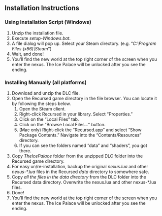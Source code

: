 ## Installation Instructions
### Using Installation Script (Windows)
1. Unzip the installation file.
2. Execute _setup-Windows.bat_.
3. A file dialog will pop up. Select your Steam directory.
    (e.g. “_C:&#8203;\\Program Files (x86)&#8203;\Steam_”)
4. Wait, and done!
5. You’ll find the new world at the top right corner of the screen when you enter the nexus.
    The Ice Palace will be unlocked after you see the ending.

### Installing Manually (all platforms)
1. Download and unzip the DLC file.
2. Open the Recursed game directory in the file browser. You can locate it by following the steps below.
    1. Open the Steam client.
    2. Right-click Recursed in your library. Select “Properties.”
    3. Click on the “Local Files” tab.
    4. Click on the “Browse Local Files...” button.
    5. (Mac only) Right-click the “Recursed.app” and select “Show Package Contents.”
        Navigate into the “Contents/Resources” directory.
    6. If you can see the folders named “data” and “shaders”, you got there.
3. Copy _TheIcePalace_ folder from the unzipped DLC folder into the Recursed game directory.
4. For easy un/re-installation, backup the original _nexus.lua_ and other _nexus-\*.lua_ files
    in the Recursed _data_ directory to somewhere safe.
5. Copy _all the files in the data directory_ from the DLC folder into the Recursed data directory.
    Overwrite the nexus.lua and other nexus-\*.lua files.
7. Done!
8. You’ll find the new world at the top right corner of the screen when you enter the nexus.
    The Ice Palace will be unlocked after you see the ending.
